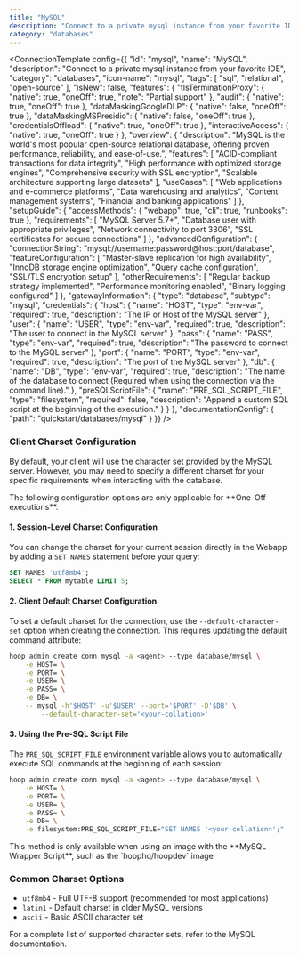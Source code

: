```yaml
---
title: "MySQL"
description: "Connect to a private mysql instance from your favorite IDE"
category: "databases"
---
```



<ConnectionTemplate config={{
  "id": "mysql",
  "name": "MySQL",
  "description": "Connect to a private mysql instance from your favorite IDE",
  "category": "databases",
  "icon-name": "mysql",
  "tags": [
    "sql",
    "relational",
    "open-source"
  ],
  "isNew": false,
  "features": {
    "tlsTerminationProxy": {
      "native": true,
      "oneOff": true,
      "note": "Partial support"
    },
    "audit": {
      "native": true,
      "oneOff": true
    },
    "dataMaskingGoogleDLP": {
      "native": false,
      "oneOff": true
    },
    "dataMaskingMSPresidio": {
      "native": false,
      "oneOff": true
    },
    "credentialsOffload": {
      "native": true,
      "oneOff": true
    },
    "interactiveAccess": {
      "native": true,
      "oneOff": true
    }
  },
  "overview": {
    "description": "MySQL is the world's most popular open-source relational database, offering proven performance, reliability, and ease-of-use.",
    "features": [
      "ACID-compliant transactions for data integrity",
      "High performance with optimized storage engines",
      "Comprehensive security with SSL encryption",
      "Scalable architecture supporting large datasets"
    ],
    "useCases": [
      "Web applications and e-commerce platforms",
      "Data warehousing and analytics",
      "Content management systems",
      "Financial and banking applications"
    ]
  },
  "setupGuide": {
    "accessMethods": {
      "webapp": true,
      "cli": true,
      "runbooks": true
    },
    "requirements": [
      "MySQL Server 5.7+",
      "Database user with appropriate privileges",
      "Network connectivity to port 3306",
      "SSL certificates for secure connections"
    ]
  },
  "advancedConfiguration": {
    "connectionString": "mysql://username:password@host:port/database",
    "featureConfiguration": [
      "Master-slave replication for high availability",
      "InnoDB storage engine optimization",
      "Query cache configuration",
      "SSL/TLS encryption setup"
    ],
    "otherRequirements": [
      "Regular backup strategy implemented",
      "Performance monitoring enabled",
      "Binary logging configured"
    ]
  },
  "gatewayInformation": {
    "type": "database",
    "subtype": "mysql",
    "credentials": {
      "host": {
        "name": "HOST",
        "type": "env-var",
        "required": true,
        "description": "The IP or Host of the MySQL server"
      },
      "user": {
        "name": "USER",
        "type": "env-var",
        "required": true,
        "description": "The user to connect in the MySQL server"
      },
      "pass": {
        "name": "PASS",
        "type": "env-var",
        "required": true,
        "description": "The password to connect to the MySQL server"
      },
      "port": {
        "name": "PORT",
        "type": "env-var",
        "required": true,
        "description": "The port of the MySQL server"
      },
      "db": {
        "name": "DB",
        "type": "env-var",
        "required": true,
        "description": "The name of the database to connect (Required when using the connection via the command line)."
      },
      "preSQLScriptFile": {
        "name": "PRE_SQL_SCRIPT_FILE",
        "type": "filesystem",
        "required": false,
        "description": "Append a custom SQL script at the beginning of the execution."
      }
    }
  },
  "documentationConfig": {
    "path": "quickstart/databases/mysql"
  }
}} />
### Client Charset Configuration

By default, your client will use the character set provided by the MySQL server.
However, you may need to specify a different charset for your specific requirements when interacting with the database.

<Note>
    The following configuration options are only applicable for **One-Off executions**.
</Note>

#### 1. Session-Level Charset Configuration

You can change the charset for your current session directly in the Webapp by adding a `SET NAMES` statement before your query:

```sql
SET NAMES 'utf8mb4';
SELECT * FROM mytable LIMIT 5;
```

#### 2. Client Default Charset Configuration

To set a default charset for the connection, use the `--default-character-set` option when creating the connection.
This requires updating the default command attribute:

```sh
hoop admin create conn mysql -a <agent> --type database/mysql \
    -e HOST= \
    -e PORT= \
    -e USER= \
    -e PASS= \
    -e DB= \
    -- mysql -h'$HOST' -u'$USER' --port='$PORT' -D'$DB' \
        --default-character-set='<your-collation>'
```

#### 3. Using the Pre-SQL Script File

The `PRE_SQL_SCRIPT_FILE` environment variable allows you to automatically execute SQL commands at the beginning of each session:

```sh
hoop admin create conn mysql -a <agent> --type database/mysql \
    -e HOST= \
    -e PORT= \
    -e USER= \
    -e PASS= \
    -e DB= \
    -e filesystem:PRE_SQL_SCRIPT_FILE="SET NAMES '<your-collation>';"
```

<Note>
    This method is only available when using an image with the **MySQL Wrapper Script**, such as the `hoophq/hoopdev` image
</Note>

### Common Charset Options

- `utf8mb4` - Full UTF-8 support (recommended for most applications)
- `latin1` - Default charset in older MySQL versions
- `ascii` - Basic ASCII character set

For a complete list of supported character sets, refer to the MySQL documentation.
